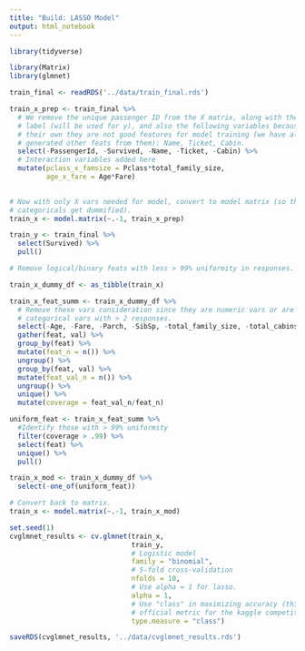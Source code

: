 ```yaml
---
title: "Build: LASSO Model"
output: html_notebook
---
```


```r

library(tidyverse)

library(Matrix)
library(glmnet)

```

```r
train_final <- readRDS('../data/train_final.rds')
```

```r

train_x_prep <- train_final %>%
  # We remove the unique passenger ID from the X matrix, along with the Survived
  # label (will be used for y), and also the following variables because on
  # their own they are not good features for model training (we have already
  # generated other feats from them): Name, Ticket, Cabin.
  select(-PassengerId, -Survived, -Name, -Ticket, -Cabin) %>% 
  # Interaction variables added here
  mutate(pclass_x_famsize = Pclass*total_family_size,
         age_x_fare = Age*Fare)
  

# Now with only X vars needed for model, convert to model matrix (so that
# categoricals get dummified).
train_x <- model.matrix(~.-1, train_x_prep)

train_y <- train_final %>% 
  select(Survived) %>% 
  pull()

```

```r

# Remove logical/binary feats with less > 99% uniformity in responses.

train_x_dummy_df <- as_tibble(train_x)

train_x_feat_summ <- train_x_dummy_df %>% 
  # Remove these vars consideration since they are numeric vars or are
  # categorical vars with > 2 responses.
  select(-Age, -Fare, -Parch, -SibSp, -total_family_size, -total_cabins, -pclass_x_famsize, -age_x_fare, -married_femaleYes, -married_femaleNotApplicable, -adultYes, -adultUNKNOWN) %>% 
  gather(feat, val) %>% 
  group_by(feat) %>% 
  mutate(feat_n = n()) %>% 
  ungroup() %>% 
  group_by(feat, val) %>% 
  mutate(feat_val_n = n()) %>% 
  ungroup() %>% 
  unique() %>% 
  mutate(coverage = feat_val_n/feat_n)

uniform_feat <- train_x_feat_summ %>% 
  #Identify those with > 99% uniformity
  filter(coverage > .99) %>% 
  select(feat) %>% 
  unique() %>% 
  pull()

train_x_mod <- train_x_dummy_df %>% 
  select(-one_of(uniform_feat))

# Convert back to matrix.
train_x <- model.matrix(~.-1, train_x_mod)

```


```r

set.seed(1)
cvglmnet_results <- cv.glmnet(train_x,
                              train_y,
                              # Logistic model
                              family = "binomial",
                              # 5-fold cross-validation
                              nfolds = 10,
                              # Use alpha = 1 for lasso.
                              alpha = 1,
                              # Use "class" in maximizing accuracy (this is the
                              # official metric for the kaggle competition).
                              type.measure = "class")

```

```r

saveRDS(cvglmnet_results, '../data/cvglmnet_results.rds')

```

